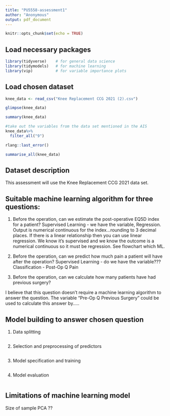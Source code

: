 ```yaml
---
title: "PU5558-assessment1"
author: "Anonymous"
output: pdf_document
---
```


```r
knitr::opts_chunk$set(echo = TRUE)
```

## Load necessary packages

```r
library(tidyverse)    # for general data science
library(tidymodels)   # for machine learning
library(vip)          # for variable importance plots
```

## Load chosen dataset

```r
knee_data <- read_csv("Knee Replacement CCG 2021 (2).csv")

glimpse(knee_data)

summary(knee_data)

```
```r
#take out the variables from the data set mentioned in the AIS
knee_data%>%
  filter_all("9")

```

```r
rlang::last_error()
```
```r
summarise_all(knee_data)
```



## Dataset description

This assessment will use the Knee Replacement CCG 2021 data set.

## Suitable machine learning algorithm for three questions:

1. Before the operation, can we estimate the post-operative EQ5D index for a patient?
Supervised Learning - we have the variable, Regression. Output is numerical continuous for the index...rounding to 3 decimal places. If there is a linear relationship then you can use linear regression. We know it's supervised and we know the outcome is a numerical continuous so it must be regression. See flowchart which ML.

2. Before the operation, can we predict how much pain a patient will have after the operation?
Supervised Learning - do we have the variable??? Classification - Post-Op Q Pain


3. Before the operation, can we calculate how many patients have had previous surgery? 

I believe that this question doesn't require a machine learning algorithm to answer the question. The variable "Pre-Op Q Previous Surgery" could be used to calculate this answer by.....


## Model building to answer chosen question

1.	Data splitting

```r

```

2.	Selection and preprocessing of predictors

```r

```

3.	Model specification and training

```r

```

4.	Model evaluation

```r

```

## Limitations of machine learning model

Size of sample
PCA ??